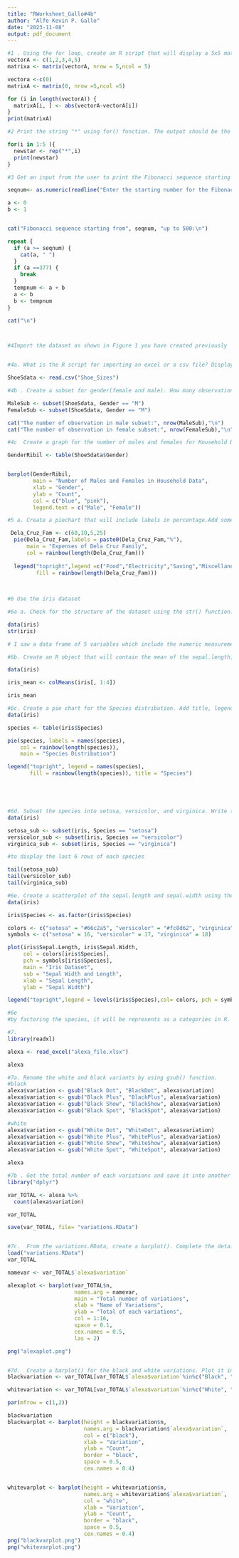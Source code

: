 ```yaml
---
title: "RWorksheet_Gallo#4b"
author: "Alfe Kevin P. Gallo"
date: "2023-11-08"
output: pdf_document
---
```


```r
#1 . Using the for loop, create an R script that will display a 5x5 matrix as shown in Figure 1. It must contain vectorA = [1,2,3,4,5] and a 5 x 5 zero matrix.
vectorA <- c(1,2,3,4,5)
matrixa <- matrix(vectorA, nrow = 5,ncol = 5)

vectora <-c(0)
matrixA <- matrix(0, nrow =5,ncol =5)

for (i in length(vectorA)) {
  matrixA[i, ] <- abs(vectorA-vectorA[i])
}
print(matrixA)

```
```r
#2 Print the string "*" using for() function. The output should be the same as shown in Figur

for(i in 1:5 ){
  newstar <- rep("*",i)
  print(newstar)
}

```
```r
#3 Get an input from the user to print the Fibonacci sequence starting from the 1st input up to 500. Use repeat and break statements. Write the R Scripts and its output.

seqnum<- as.numeric(readline("Enter the starting number for the Fibonacci sequence: "))

a <- 0
b <- 1


cat("Fibonacci sequence starting from", seqnum, "up to 500:\n")

repeat {
  if (a >= seqnum) {
    cat(a, " ")
  }
  if (a ==377) {
    break
  }
  tempnum <- a + b
  a <- b
  b <- tempnum
}

cat("\n")




```
```r

#4Import the dataset as shown in Figure 1 you have created previously


#4a. What is the R script for importing an excel or a csv file? Display the first 6 rows ofthe dataset? Show your codes and its result

ShoeSdata <- read.csv("Shoe_Sizes")

#4b . Create a subset for gender(female and male). How many observations are there in Male? How about in Female? Write the R scripts and its output.

MaleSub <- subset(ShoeSdata, Gender == "M")
FemaleSub <- subset(ShoeSdata, Gender == "M")

cat("The number of observation in male subset:", nrow(MaleSub),"\n")
cat("The number of observation in female subset:", nrow(FemaleSub),"\n")

#4c  Create a graph for the number of males and females for Household Data. Use plot(),chart type = barplot. Make sure to place title, legends, and colors. Write the R scripts and its result.

GenderRibil <- table(ShoeSdata$Gender)


barplot(GenderRibil, 
        main = "Number of Males and Females in Household Data", 
        xlab = "Gender", 
        ylab = "Count",
        col = c("blue", "pink"), 
        legend.text = c("Male", "Female"))

```
```r
#5 a. Create a piechart that will include labels in percentage.Add some colors and title of the chart. Write the R scripts and show its output.

 Dela_Cruz_Fam <- c(60,10,5,25)
  pie(Dela_Cruz_Fam,labels = paste0(Dela_Cruz_Fam,"%"),
      main = "Expenses of Dela Cruz Family",
      col = rainbow(length(Dela_Cruz_Fam)))
  
  legend("topright",legend =c("Food","Electricity","Saving","Miscellaneous"),
         fill = rainbow(length(Dela_Cruz_Fam)))
  
    
```
```r
#6 Use the iris dataset

#6a a. Check for the structure of the dataset using the str() function. Describe what youhave seen in the output.

data(iris)
str(iris)

# I saw a data frame of 5 variables which include the numeric measurements for Sepal.Length, Sepal.Width, Petal.Length, and Petal.Width, as well as a factor variable for the Species.
```
```r
#6b. Create an R object that will contain the mean of the sepal.length, sepal.width,petal.length,and petal.width. What is the R script and its result?

data(iris)

iris_mean <- colMeans(iris[, 1:4])

iris_mean

```

```r
#6c. Create a pie chart for the Species distribution. Add title, legends, and colors. Write the R script and its result
data(iris)

species <- table(iris$Species)

pie(species, labels = names(species),
    col = rainbow(length(species)),
    main = "Species Distribution")

legend("topright", legend = names(species),
       fill = rainbow(length(species)), title = "Species")






```

```r
#6d. Subset the species into setosa, versicolor, and virginica. Write the R scripts and show the last six (6) rows of each species.
data(iris)

setosa_sub <- subset(iris, Species == "setosa")
versicolor_sub <- subset(iris, Species == "versicolor")
virginica_sub <- subset(iris, Species == "virginica")

#to display the last 6 rows of each species

tail(setosa_sub)
tail(versicolor_sub)
tail(virginica_sub)

```


```r
#6e. Create a scatterplot of the sepal.length and sepal.width using the different species(setosa,versicolor,virginica). Add a title = “Iris Dataset”, subtitle = “Sepal width and length, labels for the x and y axis, the pch symbol and colors should be based on the species.
data(iris)

iris$Species <- as.factor(iris$Species)

colors <- c("setosa" = "#66c2a5", "versicolor" = "#fc8d62", "virginica" = "#8da0cb")
symbols <- c("setosa" = 16, "versicolor" = 17, "virginica" = 18)

plot(iris$Sepal.Length, iris$Sepal.Width,
     col = colors[iris$Species],
     pch = symbols[iris$Species],
     main = "Iris Dataset",
     sub = "Sepal Width and Length",
     xlab = "Sepal Length",
     ylab = "Sepal Width")

legend("topright",legend = levels(iris$Species),col= colors, pch = symbols, title = "Species")

#6e
#by factoring the species, it will be represents as a categories in R.
```

```r
#7.
library(readxl)

alexa <- read_excel("alexa_file.xlsx")

alexa

```

```r
#7a. Rename the white and black variants by using gsub() function.
#black
alexa$variation <- gsub("Black Dot", "BlackDot", alexa$variation)
alexa$variation <- gsub("Black Plus", "BlackPlus", alexa$variation)
alexa$variation <- gsub("Black Show", "BlackShow", alexa$variation)
alexa$variation <- gsub("Black Spot", "BlackSpot", alexa$variation)

#white
alexa$variation <- gsub("White Dot", "WhiteDot", alexa$variation)
alexa$variation <- gsub("White Plus", "WhitePlus", alexa$variation)
alexa$variation <- gsub("White Show", "WhiteShow", alexa$variation)
alexa$variation <- gsub("White Spot", "WhiteSpot", alexa$variation)

alexa

```

```r
#7b . Get the total number of each variations and save it into another object. Save the object as variations.RData. Write the R scripts. What is its result?
library("dplyr")

var_TOTAL <- alexa %>%
  count(alexa$variation)

var_TOTAL

save(var_TOTAL, file= "variations.RData")



```

```r
#7c.  From the variations.RData, create a barplot(). Complete the details of the chart which include the title, color, labels of each bar.
load("variations.RData")
var_TOTAL

namevar <- var_TOTAL$`alexa$variation`

alexaplot <- barplot(var_TOTAL$n,
                     names.arg = namevar,
                     main = "Total number of variations",
                     xlab = "Name of Variations",
                     ylab = "Total of each variations",
                     col = 1:16,
                     space = 0.1,
                     cex.names = 0.5,
                     las = 2)

png("alexaplot.png")



```

```r
#7d.  Create a barplot() for the black and white variations. Plot it in 1 frame, side byside. Complete the details of the char
blackvariation <- var_TOTAL[var_TOTAL$`alexa$variation`%in%c("Black", "BlackPlus" , "BlackShow" ,"BlackSpot" , "BlackDot"),]

whitevariation <- var_TOTAL[var_TOTAL$`alexa$variation`%in%c("White", "WhiteDot", "WhitePlus", "WhiteShow", "WhiteSpot"),]

par(mfrow = c(1,2))

blackvariation
blackvarplot <- barplot(height = blackvariation$n,
                        names.arg = blackvariation$`alexa$variation`,
                        col = c("black"),
                        xlab = "Variation",
                        ylab = "Count",
                        border = "black",
                        space = 0.5,
                        cex.names = 0.4)


whitevarplot <- barplot(height = whitevariation$n,
                        names.arg = whitevariation$`alexa$variation`,
                        col = "white",
                        xlab = "Variation",
                        ylab = "Count",
                        border = "black",
                        space = 0.5,
                        cex.names = 0.4)
png("blackvarplot.png")
png("whitevarplot.png")


```
